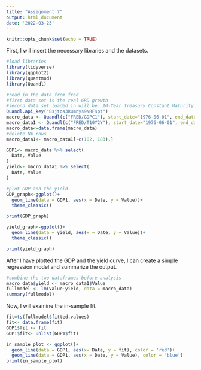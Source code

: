 ```yaml
---
title: "Assignment 7"
output: html_document
date: '2022-03-23'
---
```


```r
knitr::opts_chunk$set(echo = TRUE)
```

First, I will insert the necessary libraries and the datasets.

```r
#load libraries
library(tidyverse)
library(ggplot2)
library(quantmod)
library(Quandl)

#read in the data from fred
#first data set is the real GPD growth
#second data set loaded in will be: 10-Year Treasury Constant Maturity Minus 2-Year Treasury Constant Maturity
Quandl.api_key("Bsjtos3Rumnys9NRFspt")
macro_data <- Quandl(c("FRED/GDPC1"), start_date="1976-06-01", end_date="2021-12-31", collapse = "quarterly", transform = "rdiff")
macro_data1 <- Quandl(c("FRED/T10Y2Y"), start_date="1976-06-01", end_date="2021-12-31", collapse = "quarterly")
macro_data<-data.frame(macro_data)
#delete NA rows
macro_data1<- macro_data1[-c(182, 183),]

GDP1<- macro_data %>% select(
  Date, Value
)
yield<- macro_data1 %>% select(
  Date, Value
)

#plot GDP and the yield
GDP_graph<-ggplot()+
  geom_line(data = GDP1, aes(x = Date, y = Value))+
  theme_classic()

print(GDP_graph)

yield_graph<-ggplot()+
  geom_line(data = yield, aes(x = Date, y = Value))+
  theme_classic()

print(yield_graph)
```
After I have plotted the GDP and the yield curve, I can create a simple regression model and summarize the output.
```r
#combine the two dataframes before analysis
macro_data$yield <- macro_data1$Value
fullmodel <- lm(Value~yield, data = macro_data)
summary(fullmodel)
```
Now, I will examine the in-sample fit.
```r
fit=ts(fullmodel$fitted.values)
fit<- data.frame(fit)
GDP1$fit <- fit
GDP1$fit<- unlist(GDP1$fit)

in_sample_plot <- ggplot()+
  geom_line(data = GDP1, aes(x= Date, y = fit), color = 'red')+
  geom_line(data = GDP1, aes(x = Date, y = Value), color = 'blue')
print(in_sample_plot)
```

